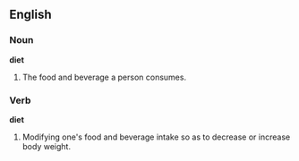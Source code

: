 ==English==

===Noun===
'''diet'''
#The food and beverage a person consumes.

===Verb===
'''diet'''
#Modifying one's food and beverage intake so as to decrease or increase body weight.